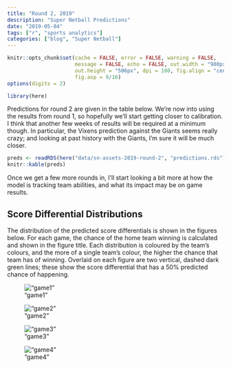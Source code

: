 ```yaml
---
title: "Round 2, 2019"
description: "Super Netball Predictions"
date: "2019-05-04"
tags: ["r", "sports analytics"]
categories: ["blog", "Super Netball"]
---
```


<!-- Time-stamp: <2019-05-04 15:01:08 (slane)> -->

```r
knitr::opts_chunk$set(cache = FALSE, error = FALSE, warning = FALSE,
                      message = FALSE, echo = FALSE, out.width = "900px",
                      out.height = "506px", dpi = 180, fig.align = "center",
                      fig.asp = 9/16)
options(digits = 2)

```

```r
library(here)

```

Predictions for round 2 are given in the table below. We're now into using the results from round 1, so hopefully we'll start getting closer to calibration. I think that another few weeks of results will be required at a minimum though. In particular, the Vixens prediction against the Giants seems really crazy; and looking at past history with the Giants, I'm sure it will be much closer.

```r
preds <- readRDS(here("data/sn-assets-2019-round-2", "predictions.rds"))
knitr::kable(preds)

```

Once we get a few more rounds in, I'll start looking a bit more at how the model is tracking team abilities, and what its impact may be on game results.

## Score Differential Distributions

The distribution of the predicted score differentials is shown in the figures below. For each game, the chance of the home team winning is calculated and shown in the figure title. Each distribution is coloured by the team's colours, and the more of a single team's colour, the higher the chance that team has of winning. Overlaid on each figure are two vertical, dashed dark green lines; these show the score differential that has a 50% predicted chance of happening.

!["game1"](/sn-assets/2019/round2/game-1.png)

!["game2"](/sn-assets/2019/round2/game-2.png)

!["game3"](/sn-assets/2019/round2/game-3.png)

!["game4"](/sn-assets/2019/round2/game-4.png)
